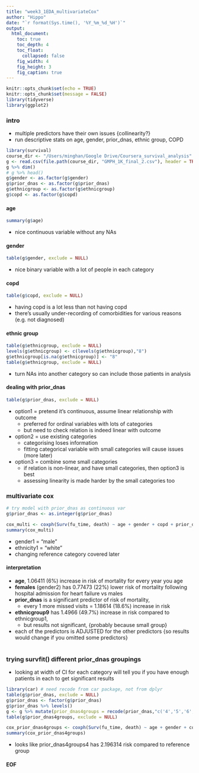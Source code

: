 ```yaml
---
title: "week3_1EDA_multivariateCox"
author: "Hippo"
date: "`r format(Sys.time(), '%Y_%m_%d_%H')`"
output: 
  html_document:
    toc: true
    toc_depth: 4
    toc_float:
      collapsed: false
    fig_width: 4
    fig_height: 3
    fig_caption: true
---
```


```r
knitr::opts_chunk$set(echo = TRUE)
knitr::opts_chunk$set(message = FALSE)
library(tidyverse)
library(ggplot2)
```

### intro
- multiple predictors have their own issues {collinearity?}
- run descriptive stats on age, gender, prior_dnas, ethnic group, COPD

```r
library(survival)
course_dir <- "/Users/minghan/Google Drive/Coursera_survival_analysis"
g <- read.csv(file.path(course_dir, "GMPH_1K_final_2.csv"), header = TRUE, sep = ",")
g %>% dim()
# g %>% head()
g$gender <- as.factor(g$gender)
g$prior_dnas <- as.factor(g$prior_dnas)
g$ethnicgroup <- as.factor(g$ethnicgroup)
g$copd <- as.factor(g$copd)
```
#### age
```r
summary(g$age)
```

- nice continuous variable without any NAs

#### gender
```r
table(g$gender, exclude = NULL)
```

- nice binary variable with a lot of people in each category

#### copd
```r
table(g$copd, exclude = NULL)
```

- having copd is a lot less than not having copd
- there's usually under-recording of comorbidities for various reasons (e.g. not diagnosed)

#### ethnic group
```r
table(g$ethnicgroup, exclude = NULL)
levels(g$ethnicgroup) <- c(levels(g$ethnicgroup),"8")
g$ethnicgroup[is.na(g$ethnicgroup)] <- "8"
table(g$ethnicgroup, exclude = NULL)
```

- turn NAs into another category so can include those patients in analysis

#### dealing with prior_dnas
```r
table(g$prior_dnas, exclude = NULL)
```

- option1 = pretend it's continuous, assume linear relationship with outcome
    - preferred for ordinal variables with lots of categories
    - but need to check relation is indeed linear with outcome
- option2 = use existing categories
    - categorising loses information
    - fitting categorical variable with small categories will cause issues (more later)
- option3 = combine some small categories
    - if relation is non-linear, and have small categories, then option3 is best
    - assessing linearity is made harder by the small categories too

### multivariate cox
```r
# try model with prior_dnas as continuous var
g$prior_dnas <- as.integer(g$prior_dnas)

cox_multi <- coxph(Surv(fu_time, death) ~ age + gender + copd + prior_dnas + ethnicgroup, data = g)
summary(cox_multi)
```

- gender1 = "male"
- ethnicity1 = "white"
- changing reference category covered later

#### interpretation
- **age**, 1.06411 (6%) increase in risk of mortality for every year you age
- **females** (gender2) has 0.77473 (22%) lower risk of mortality following hospital admission for heart failure vs males
- **prior_dnas** is a significant predictor of risk of mortality,
    - every 1 more missed visits = 1.18614 (18.6%) increase in risk
- **ethnicgroup9** has 1.4966 (49.7%) increase in risk compared to ethnicgroup1,
    - but results not significant, {probably because small group}
- each of the predictors is ADJUSTED for the other predictors {so results would change if you omitted some predictors}
<br><br>

### trying survfit() different prior_dnas groupings
- looking at width of CI for each category will tell you if you have enough patients in each to get significant results
```r
library(car) # need recode from car package, not from dplyr
table(g$prior_dnas, exclude = NULL)
g$prior_dnas <- factor(g$prior_dnas)
g$prior_dnas %>% levels()
g <- g %>% mutate(prior_dnas4groups = recode(prior_dnas,"c('4','5','6','7','8','9','10')='4'"))
table(g$prior_dnas4groups, exclude = NULL)

cox_prior_dnas4groups <- coxph(Surv(fu_time, death) ~ age + gender + copd + prior_dnas4groups + ethnicgroup, data = g)
summary(cox_prior_dnas4groups)
```

- looks like prior_dnas4groups4 has 2.196314 risk compared to reference group


#### EOF